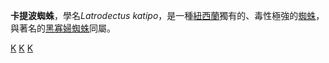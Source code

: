 {{Speciesbox
| taxon = Latrodectus katipo
| image = Latrodectus katipo.jpg
| image_caption = 卡提波蜘蛛（雌）
| status = EN
| status_system = IUCN2.3
| binomial_authority = Powell, 1870
}}

'''卡提波蜘蛛'''，學名''Latrodectus katipo''，是一種[[紐西蘭|紐西蘭]]獨有的、毒性極強的[[蜘蛛|蜘蛛]]，與著名的[[黑寡婦蜘蛛|黑寡婦蜘蛛]]同屬。

{{Commons-inline|Latrodectus katipo|''Latrodectus katipo''}}
{{taxonbar}}
[[Category:_1870年描述的动物|K]]
[[Category:紐西蘭動物|K]]
[[Category:寇蛛屬|K]]